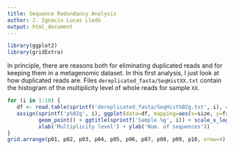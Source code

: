 ```yaml
---
title: Sequence Redundancy Analysis
author: J. Ignacio Lucas Lledó
output: html_document
---
```


```r
library(ggplot2)
library(gridExtra)
```

In principle, there are reasons both for eliminating duplicated reads and for keeping them
in a metagenomic dataset. In this first analysis, I just look at how duplicated reads are.
Files `dereplicated_fasta/SeqHistXX.txt` contain the histogram of the multiplicity level of whole reads for sample `XX`.

```r
for (i in 1:10) {
   df <- read.table(sprintf('dereplicated_fasta/SeqHist%02g.txt', i), col.names=c('size','freq'))
   assign(sprintf('p%02g', i), ggplot(data=df, mapping=aes(x=size, y=freq)) +
          geom_point() + ggtitle(sprintf('Sample %g', i)) + scale_x_log10() + scale_y_log10() +
          xlab('Multiplicity level') + ylab('Num. of sequences'))
}
grid.arrange(p01, p02, p03, p04, p05, p06, p07, p08, p09, p10, nrow=4)
```
